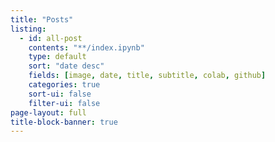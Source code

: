 ```yaml
---
title: "Posts"
listing:
  - id: all-post
    contents: "**/index.ipynb"
    type: default
    sort: "date desc"
    fields: [image, date, title, subtitle, colab, github]
    categories: true
    sort-ui: false
    filter-ui: false
page-layout: full
title-block-banner: true
---
```



::: {#posts}
:::